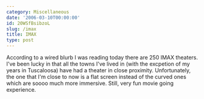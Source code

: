 ```yaml
---
category: Miscellaneous
date: '2006-03-10T00:00:00'
id: 20WSfBsibzoL
slug: /imax
title: IMAX
type: post
---
```


According to a wired blurb I was reading today there are 250 IMAX
theaters. I've been lucky in that all the towns I've lived in (with
the excpetion of my years in Tuscaloosa) have had a theater in
close proximity. Unfortunately, the one that I'm close to now is a
flat screen instead of the curved ones which are soooo much more
immersive. Still, very fun movie going experience.